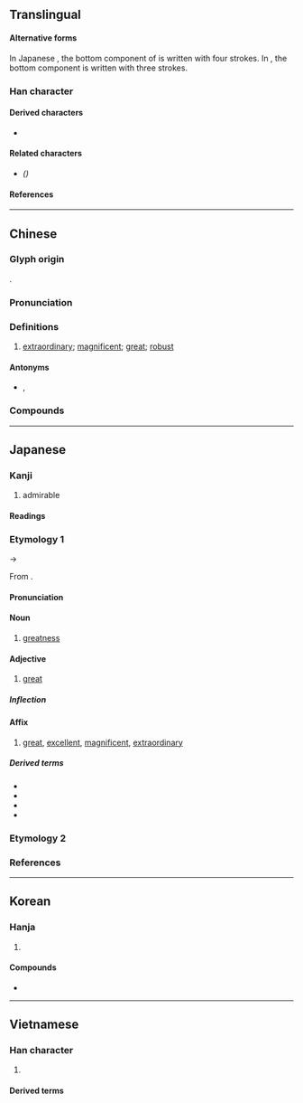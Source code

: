 {{also|伟}}
{{character info}}
==Translingual==
{{ja-forms|偉|[[伟]]|偉}}

====Alternative forms====
In Japanese {{w|kanji}}, the bottom component of {{l|mul|韋}} is written <span style="font-size:large;">{{l|ja|ヰ}}</span> with four strokes. In {{w|Traditional Chinese}}, the bottom component is written {{l|mul|㐄}} with three strokes.

===Han character===
{{Han char|rn=9|rad=人|as=09|asj=10|sn=11|snj=12|four=24256|canj=ODMQ|ids=⿰亻韋}}

====Derived characters====
* {{l|mul|[[𬎉]], [[𬿭]], [[𫉔]]}}

====Related characters====
* {{l|mul|[[伟]]}} ''({{w|Simplified Chinese}})''

====References====
{{Han ref|kx=0110.050|dkj=00837|dj=0234.020|hdz=10198.040|uh=5049}}

----

==Chinese==
{{zh-forms|s=伟}}

===Glyph origin===
{{Han etym}}
{{Han compound|人|alt1=亻|韋|ls=psc|c1=s|c2=p}}.

===Pronunciation===
{{zh-pron
|m=wěi
|m-s=
|c=wai5
|c-t=vei2
|g=
|h=pfs=vî
|j=
|mb=ṳ̌
|md=
|mn=úi
|mn-t=ui2
|w=
|x=
|mc=y
|oc=y
|cat=a
}}

===Definitions===
{{zh-hanzi}}

# [[extraordinary]]; [[magnificent]]; [[great]]; [[robust]]

====Antonyms====
* {{zh-l|庸}}, {{zh-l|凡}}

===Compounds===
{{zh-der|偉大|宏偉|雄偉|偉服|偉麗|偉懋|厥功甚偉|恢偉|俊偉|宏偉壯觀|厥功至偉|偉岸|傀偉|奇偉|偉晶岩|偉業|偉器|壯偉|偉績|偉人|偉丈夫|氣勢雄偉|衣冠甚偉|英才俊偉|雄材偉略|豐偉|魁梧奇偉|魁偉|豐功偉業|鉅卿偉公|雄偉壯麗|英風偉烈|豐功偉績}}

----

==Japanese==

===Kanji===
{{ja-kanji|grade=c|rs=人09}}

# admirable

====Readings====
{{ja-readings
|goon=い<ゐ
|kanon=い<ゐ
|kun=えら-い, ひいでる, すぐ-れる
}}

===Etymology 1===
{{ja-kanjitab|い|yomi=on}}
{{IPAchar|/wi/}} → {{IPAchar|/i/}}

From {{der|ja|ltc|sort=|-}} {{ltc-l|偉}}.

====Pronunciation====
{{ja-pron|い|acc=1|acc_ref=DJR|y=on}}

====Noun====
{{ja-noun|い|hhira=ゐ}}

# {{lb|ja|literary}} [[greatness]]

====Adjective====
{{ja-adj|い|hhira=ゐ|infl=na}}

# {{lb|ja|literary}} [[great]]

=====Inflection=====
{{ja-na|い}}

====Affix====
{{ja-pos|affix|い|hhira=ゐ}}

# [[great]], [[excellent]], [[magnificent]], [[extraordinary]]

=====Derived terms=====
{{der-top}}
* {{ja-r|偉%業|い%ぎょう}}
* {{ja-r|偉%才|い%さい}}
* {{ja-r|偉%人|い%じん}}
* {{ja-r|偉%大|い%だい}}
{{der-bottom}}

===Etymology 2===
{{ja-kanjitab|えら|yomi=k}}
{{ja-see|えら}}

===References===
<references/>

----

==Korean==

===Hanja===
{{ko-hanja|훌륭하다|훌륭할|위}}

# {{hanja form of|위|to be [[extraordinary]]}}

====Compounds====
* {{ko-l|위대|[[greatness]]|偉大}}

----

==Vietnamese==

===Han character===
{{vi-readings|reading=[[vĩ]], [[vỉ]]|rs=人09}}

# {{rfdef|vi|sort=人09}}

====Derived terms====
{{der3|vi
|{{vi-l|雄偉|hùng vĩ|}}
|{{vi-l|奇偉|kì vĩ|}}
|{{vi-l|偉大|vĩ đại|}}
|{{vi-l|偉氣|vĩ khí|}}
|{{vi-l|偉模|vĩ mô|}}
|{{vi-l|偉業|vĩ nghiệp|}}
|{{vi-l|偉人|vĩ nhân|}}
|{{vi-l|偉觀|vĩ quan|}}
|{{vi-l|偉才|vĩ tài|}}
}}